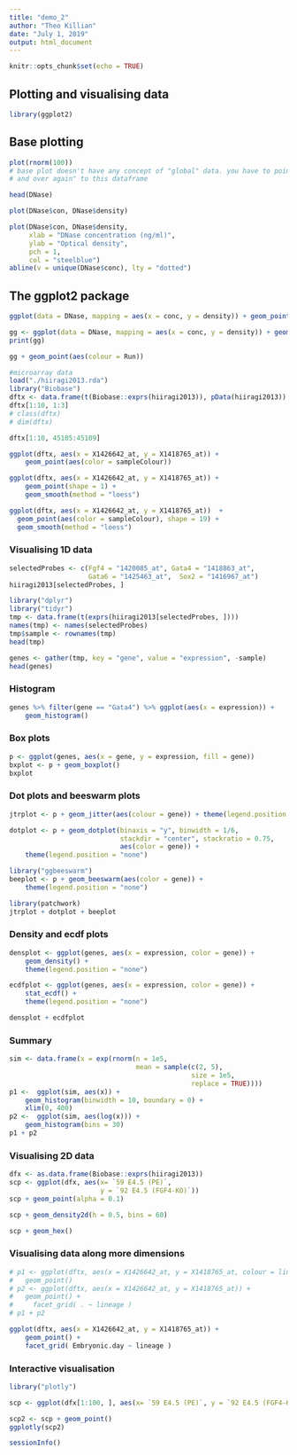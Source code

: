 ```yaml
---
title: "demo_2"
author: "Theo Killian"
date: "July 1, 2019"
output: html_document
---
```


```r
knitr::opts_chunk$set(echo = TRUE)
```

## Plotting and visualising data

```r
library(ggplot2)
```

## Base plotting

```r
plot(rnorm(100))
# base plot doesn't have any concept of "global" data. you have to point "over
# and over again" to this dataframe
```


```r
head(DNase)
```

```r
plot(DNase$con, DNase$density)
```

```r
plot(DNase$con, DNase$density,
     xlab = "DNase concentration (ng/ml)",
     ylab = "Optical density",
     pch = 1,
     col = "steelblue")
abline(v = unique(DNase$conc), lty = "dotted")
```

## The ggplot2 package

```r
ggplot(data = DNase, mapping = aes(x = conc, y = density)) + geom_point()
```

```r
gg <- ggplot(data = DNase, mapping = aes(x = conc, y = density)) + geom_point()
print(gg)
```

```r
gg + geom_point(aes(colour = Run))
```

```r
#microarray data
load("./hiiragi2013.rda")
library("Biobase")
dftx <- data.frame(t(Biobase::exprs(hiiragi2013)), pData(hiiragi2013))
dftx[1:10, 1:3]
# class(dftx)
# dim(dftx)
```

```r
dftx[1:10, 45105:45109]
```

```r
ggplot(dftx, aes(x = X1426642_at, y = X1418765_at)) +
    geom_point(aes(color = sampleColour))
```


```r
ggplot(dftx, aes(x = X1426642_at, y = X1418765_at)) +
    geom_point(shape = 1) +
    geom_smooth(method = "loess")
```

```r
ggplot(dftx, aes(x = X1426642_at, y = X1418765_at))  +
  geom_point(aes(color = sampleColour), shape = 19) +
  geom_smooth(method = "loess")
```

### Visualising 1D data

```r
selectedProbes <- c(Fgf4 = "1420085_at", Gata4 = "1418863_at",
                    Gata6 = "1425463_at",  Sox2 = "1416967_at")
hiiragi2013[selectedProbes, ]
```

```r
library("dplyr")
library("tidyr")
tmp <- data.frame(t(exprs(hiiragi2013[selectedProbes, ])))
names(tmp) <- names(selectedProbes)
tmp$sample <- rownames(tmp)
head(tmp)
```

```r
genes <- gather(tmp, key = "gene", value = "expression", -sample)
head(genes)
```

### Histogram

```r
genes %>% filter(gene == "Gata4") %>% ggplot(aes(x = expression)) +
    geom_histogram()
```

### Box plots

```r
p <- ggplot(genes, aes(x = gene, y = expression, fill = gene))
bxplot <- p + geom_boxplot()
bxplot
```

### Dot plots and beeswarm plots

```r
jtrplot <- p + geom_jitter(aes(colour = gene)) + theme(legend.position = "none")
```

```r
dotplot <- p + geom_dotplot(binaxis = "y", binwidth = 1/6,
                            stackdir = "center", stackratio = 0.75,
                            aes(color = gene)) +
    theme(legend.position = "none")
```

```r
library("ggbeeswarm")
beeplot <- p + geom_beeswarm(aes(color = gene)) + 
    theme(legend.position = "none")
```

```r
library(patchwork)
jtrplot + dotplot + beeplot
```

### Density and ecdf plots

```r
densplot <- ggplot(genes, aes(x = expression, color = gene)) +
    geom_density() +
    theme(legend.position = "none")
```

```r
ecdfplot <- ggplot(genes, aes(x = expression, color = gene)) +
    stat_ecdf() +
    theme(legend.position = "none")
```

```r
densplot + ecdfplot
```

### Summary

```r
sim <- data.frame(x = exp(rnorm(n = 1e5,
                                mean = sample(c(2, 5),
                                              size = 1e5,
                                              replace = TRUE))))
p1 <-  ggplot(sim, aes(x)) +
    geom_histogram(binwidth = 10, boundary = 0) +
    xlim(0, 400)
p2 <-  ggplot(sim, aes(log(x))) +
    geom_histogram(bins = 30)
p1 + p2
```

### Visualising 2D data

```r
dfx <- as.data.frame(Biobase::exprs(hiiragi2013))
scp <- ggplot(dfx, aes(x= `59 E4.5 (PE)`, 
                       y = `92 E4.5 (FGF4-KO)`)) 
scp + geom_point(alpha = 0.1)
```

```r
scp + geom_density2d(h = 0.5, bins = 60)
```

```r
scp + geom_hex() 
```

### Visualising data along more dimensions

```r
# p1 <- ggplot(dftx, aes(x = X1426642_at, y = X1418765_at, colour = lineage)) +
#   geom_point()
# p2 <- ggplot(dftx, aes(x = X1426642_at, y = X1418765_at)) +
#   geom_point() +
#     facet_grid( . ~ lineage )
# p1 + p2
```

```r
ggplot(dftx, aes(x = X1426642_at, y = X1418765_at)) +
    geom_point() +
    facet_grid( Embryonic.day ~ lineage )
```

### Interactive visualisation

```r
library("plotly")

scp <- ggplot(dfx[1:100, ], aes(x= `59 E4.5 (PE)`, y = `92 E4.5 (FGF4-KO)`))

scp2 <- scp + geom_point()
ggplotly(scp2)
```

```r
sessionInfo()
```